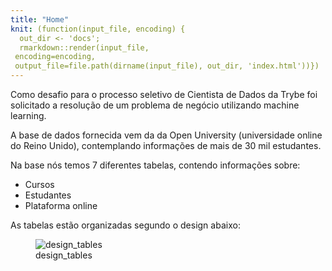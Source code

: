 ```yaml
---
title: "Home"
knit: (function(input_file, encoding) {
  out_dir <- 'docs';
  rmarkdown::render(input_file,
 encoding=encoding,
 output_file=file.path(dirname(input_file), out_dir, 'index.html'))})
---
```


Como desafio para o processo seletivo de Cientista de Dados da Trybe foi solicitado a resolução de um problema de negócio utilizando machine learning.

A base de dados fornecida vem da da Open University (universidade online do Reino Unido), contemplando informações de mais de 30 mil estudantes.

Na base nós temos 7 diferentes tabelas, contendo informações sobre:

- Cursos
- Estudantes
- Plataforma online
  
As tabelas estão organizadas segundo o design abaixo:

![design_tables](img/model.png)